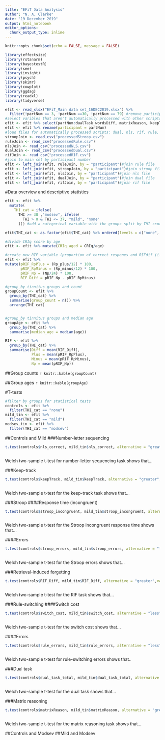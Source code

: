```yaml
---
title: "EFiT Data Analysis"
author: "N. A. Clarke"
date: "19 December 2019"
output: html_notebook
editor_options: 
  chunk_output_type: inline
---
```


```r
knitr::opts_chunk$set(echo = FALSE, message = FALSE)
```

```r
library(effectsize)
library(rstanarm)
library(bayestestR)
library(see)
library(insight)
library(psych)
library(skimr)
library(cowplot)
library(ggdag)
library(readxl)
library(tidyverse)
```

```r
efit <- read_xlsx("EFiT_Main data set_16DEC2019.xlsx") %>% 
  filter(!partNum == 3, !partNum ==30, !partNum == 79) #remove participants no.3 failed screen, no.30 had to withdraw, no.79 may have unreliable results 
#select varibles that aren't automatically processed with other scripts
efit <- efit %>% select(partNum:dualTask_wordsDiff, matrixReason, keepTrack)
efit <- efit %>% rename(participant = partNum)
#load files for automatically processed scripts: dual, nls, rif, rule, stroop
stroopJoin <- read_csv("processedStroop.csv")
ruleJoin <- read_csv("processedRule.csv") 
nlsJoin <- read_csv("processedNLS.csv")
dualJoin <- read_csv("processedDual.csv")
rifJoin <- read_csv("processedRIF.csv")
#join to main set by participant number
efit <- left_join(efit, ruleJoin, by = "participant")#join rule file
efit <- left_join(efit, stroopJoin, by = "participant")#join stroop file
efit <- left_join(efit, nlsJoin, by = "participant")#join nls file
efit <- left_join(efit, dualJoin, by = "participant")#join dual file
efit <- left_join(efit, rifJoin, by = "participant")#join rif file
```
#Data overview and descriptive statistics
```r
efit <- efit %>% 
  mutate(
    THI_cat = ifelse(
      THI >= 38 ,"modsev", ifelse(
        THI > 0 & THI <= 37, "mild", "none"
      ))) #add a categorical variable with the groups split by THI scores

efit$THI_cat <- as.factor(efit$THI_cat) %>% ordered(levels = c("none", "mild", "modsev"))#factorise tinnitus groups

#divide CRIq score by age
efit <- efit %>% mutate(CRIq_aged = CRIq/age)

#create new RIF variable (proportion of correct respones and RIFdif (i.e. a measure of the RIF effect)
efit <- efit %>% 
mutate(pRIF_RpPlus = (Rp_plus/12) * 100, 
       pRIF_RpMinus = (Rp_minus/12) * 100,
       pRIF_Np = (Np/24) * 100,
       RIF_Diff = pRIF_Np - pRIF_RpMinus)

#group_by tinnitus groups and count
groupCount <- efit %>% 
  group_by(THI_cat) %>% 
  summarise(group_count = n()) %>% 
  arrange(THI_cat)


#group_by tinnitus groups and median age
groupAge <- efit %>% 
  group_by(THI_cat) %>% 
  summarise(median_age = median(age))

RIF <- efit %>% 
  group_by(THI_cat) %>% 
  summarise(Diff = mean(RIF_Diff),
            Plus = mean(pRIF_RpPlus),
            Minus = mean(pRIF_RpMinus),
            Np = mean(pRIF_Np))

```
##Group counts
`r knitr::kable(groupCount)`

##Group ages
`r knitr::kable(groupAge)`

#T-tests
```r
#filter by groups for statistical tests
controls <- efit %>% 
  filter(THI_cat == "none")
mild_tin <- efit %>% 
  filter(THI_cat == "mild")
modsev_tin <- efit %>% 
  filter(THI_cat == "modsev")
```
##Controls and Mild
###Number-letter sequencing
```r
t.test(controls$nls_correct, mild_tin$nls_correct, alternative = "greater",var.equal = F)#controls greater than mild
```

```r

```
Welch two-sample t-test for number-letter sequencing task shows that...

###Keep-track
```r
t.test(controls$keepTrack, mild_tin$keepTrack, alternative = "greater",var.equal = F)#controls greater than mild
```

```r

```
Welch two-sample t-test for the keep-track task shows that...

###Stroop
####Response time (incongruent)
```r
t.test(controls$stroop_incongruent, mild_tin$stroop_incongruent, alternative = "less",var.equal = F)#controls less than mild
```

```r

```
Welch two-sample t-test for the Stroop incongruent response time shows that...

####Errors
```r
t.test(controls$stroop_errors, mild_tin$stroop_errors, alternative = "less",var.equal = F)#controls less than mild
```

```r

```
Welch two-sample t-test for the Stroop errors shows that...

###Retrieval-induced forgetting
```r
t.test(controls$RIF_Diff, mild_tin$RIF_Diff, alternative = "greater",var.equal = F)#controls greater than mild
```

```r

```
Welch two-sample t-test for the RIF task shows that...

###Rule-switching
####Switch cost
```r
t.test(controls$switch_cost, mild_tin$switch_cost, alternative = "less",var.equal = F)#controls less than mild
```

```r

```
Welch two-sample t-test for the switch cost shows that...

####Errors
```r
t.test(controls$rule_errors, mild_tin$rule_errors, alternative = "less",var.equal = F)#controls less than mild
```

```r

```
Welch two-sample t-test for rule-switching errors shows that..


###Dual task
```r
t.test(controls$dual_task_total, mild_tin$dual_task_total, alternative = "greater",var.equal = F)#controls greater than mild
```

```r

```
Welch two-sample t-test for the dual task shows that...

###Matrix reasoning

```r
t.test(controls$matrixReason, mild_tin$matrixReason, alternative = "greater",var.equal = F)#controls greater than mild
```

```r

```
Welch two-sample t-test for the matrix reasoning task shows that...

##Controls and Modsev
##Mild and Modsev
